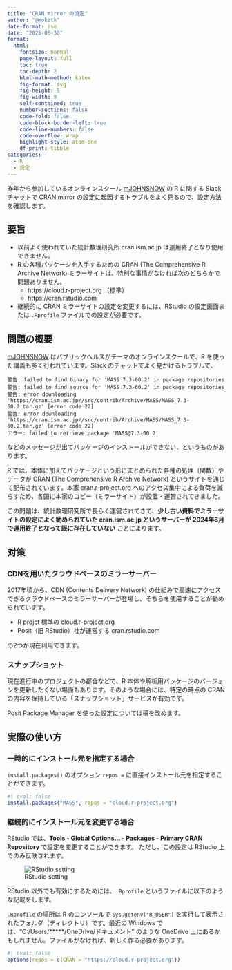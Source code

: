 ```yaml
---
title: "CRAN mirror の設定"
author: "@mokztk"
date-format: iso
date: "2025-06-30"
format:
  html: 
    fontsize: normal
    page-layout: full
    toc: true
    toc-depth: 2
    html-math-method: katex
    fig-format: svg
    fig-height: 5
    fig-width: 9
    self-contained: true
    number-sections: false
    code-fold: false
    code-block-border-left: true
    code-line-numbers: false
    code-overflow: wrap
    highlight-style: atom-one
    df-print: tibble
categories:
  - R
  - 設定
---
```


昨年から参加しているオンラインスクール [mJOHNSNOW](https://mmedici.co.jp/mjohnsnow) の R に関する Slack チャットで CRAN mirror の設定に起因するトラブルをよく見るので、設定方法を確認します。

## 要旨

- 以前よく使われていた統計数理研究所 cran.ism.ac.jp は運用終了となり使用できません。
- R の各種パッケージを入手するための CRAN (The Comprehensive R Archive Network) ミラーサイトは、特別な事情がなければ次のどちらかで問題ありません。
    - https://cloud.r-project.org （標準）
    - https://cran.rstudio.com
- 継続的に CRAN ミラーサイトの設定を変更するには、RStudio の設定画面または `.Rprofile` ファイルでの設定が必要です。

## 問題の概要

[mJOHNSNOW](https://mmedici.co.jp/mjohnsnow) はパブリックヘルスがテーマのオンラインスクールで、R を使った講義も多く行われています。Slack のチャットでよく見かけるトラブルで、

```
警告: failed to find binary for 'MASS 7.3-60.2' in package repositories
警告: failed to find source for 'MASS 7.3-60.2' in package repositories
警告: error downloading 'https://cran.ism.ac.jp//src/contrib/Archive/MASS/MASS_7.3-60.2.tar.gz' [error code 22]
警告: error downloading 'https://cran.ism.ac.jp//src/contrib/Archive/MASS/MASS_7.3-60.2.tar.gz' [error code 22]
エラー: failed to retrieve package 'MASS@7.3-60.2'
```

などのメッセージが出てパッケージのインストールができない、というものがあります。

R では、本体に加えてパッケージという形にまとめられた各種の処理（関数）やデータが CRAN (The Comprehensive R Archive Network) というサイトを通じて配布されています。本家 cran.r-project.org へのアクセス集中による負荷を減らすため、各国に本家のコピー（ミラーサイト）が設置・運営されてきました。

この問題は、統計数理研究所で長らく運営されてきて、**少し古い資料でミラーサイトの設定によく勧められていた cran.ism.ac.jp というサーバーが 2024年6月で運用終了となって既に存在していない** ことによります。

## 対策

### CDNを用いたクラウドベースのミラーサーバー

2017年頃から、CDN (Contents Delivery Network) の仕組みで高速にアクセスできるクラウドベースのミラーサーバーが登場し、そちらを使用することが勧められています。

- R projct 標準の cloud.r-project.org
- Posit（旧 RStudio）社が運営する cran.rstudio.com

の2つが現在利用できます。

### スナップショット

現在進行中のプロジェクトの都合などで、R 本体や解析用パッケージのバージョンを更新したくない場面もあります。そのような場合には、特定の時点の CRAN の内容を保持している「スナップショット」サービスが有効です。

Posit Package Manager を使った設定については稿を改めます。

## 実際の使い方

### 一時的にインストール元を指定する場合

`install.packages()` のオプション `repos =` に直接インストール元を指定することができます。

```r
#| eval: false
install.packages("MASS", repos = "cloud.r-project.org")
```

### 継続的にインストール元を変更する場合

RStudio では、**Tools - Global Options... - Packages - Primary CRAN Repository** で設定を変更することができます。
ただし、この設定は RStudio 上でのみ反映されます。

![RStudio setting](../images/setting_cran_mirror-1.png)

RStudio 以外でも有効にするためには、`.Rprofile` というファイルに以下のような記載をします。

`.Rprofile` の場所は R のコンソールで `Sys.getenv("R_USER")` を実行して表示されたフォルダ（ディレクトリ）です。最近の Windows では、"C:/Users/*****/OneDrive/ドキュメント" のような OneDrive 上にあるかもしれません。ファイルがなければ、新しく作る必要があります。

```r
#| eval: false
options(repos = c(CRAN = "https://cloud.r-project.org"))
```

